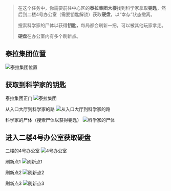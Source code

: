 > 在这个任务中，你需要前往中心区的**泰拉集团大楼**找到科学家拿取**钥匙**，然后到二楼4号办公室（需要钥匙解锁）获取**硬盘**，以“幸存”状态撤离。
>
> 搜索科学家的尸体以获得**钥匙**，每局都会刷新一把，可以被其他玩家拿走。
>
> **硬盘**在办公室内有多个刷新点。

## 泰拉集团位置

![泰拉集团位置](/tarkov/images/guides/saving-the-mole/7d6a93d6-a22f-4c97-a07c-a8ae23caf1b5.webp "泰拉集团位置")

## 获取到科学家的钥匙

泰拉集团正门
![泰拉集团](/tarkov/images/guides/saving-the-mole/0ce9b41e-aa63-45ae-a044-b6ae4069b305.webp "泰拉集团")

从入口大厅到科学家的路
![从入口大厅到科学家的路](/tarkov/images/guides/saving-the-mole/8da55774-1620-4366-9c0c-7fbc9bbfb7dd.webp "从入口大厅到科学家的路")

科学家的尸体（搜索尸体以获得钥匙）
![科学家的尸体](/tarkov/images/guides/saving-the-mole/5de250b9-51ec-4ca4-98c4-56997ab28c5f.webp "科学家的尸体")

## 进入二楼4号办公室获取硬盘

二楼的4号办公室
![4号办公室](/tarkov/images/guides/saving-the-mole/b4770732-01a9-4029-8c7d-74f55aebe801.webp "4号办公室")

刷新点1
![刷新点1](/tarkov/images/guides/saving-the-mole/1e06d0fb-60c1-4271-aa8c-6dc4da103bb9.webp "刷新点1")

刷新点2
![刷新点2](/tarkov/images/guides/saving-the-mole/e39c15bf-4ecb-486b-ab34-e28258aef2de.webp "刷新点2")

刷新点3
![刷新点3](/tarkov/images/guides/saving-the-mole/96f404cc-dada-4cc4-b8d0-a675d5f29d34.webp "刷新点3")
